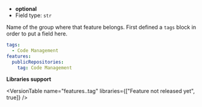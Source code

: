 
- **optional**
- Field type: `str`

Name of the group where that feature belongs. First defined a
`tags` block in order to put a field here.

```yaml
tags:
  - Code Management
features:
  publicRepositories:
    tag: Code Management
```

**Libraries support**

<VersionTable
  name="features.<name>.tag"
  libraries={["Feature not released yet", true]}
/>
